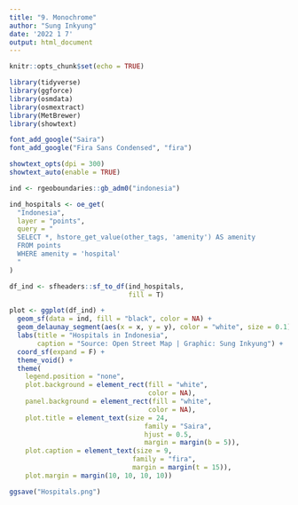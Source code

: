 ```yaml
---
title: "9. Monochrome"
author: "Sung Inkyung"
date: '2022 1 7'
output: html_document
---
```


```r
knitr::opts_chunk$set(echo = TRUE)
```

```r
library(tidyverse)
library(ggforce)
library(osmdata)
library(osmextract)
library(MetBrewer)
library(showtext)

font_add_google("Saira")
font_add_google("Fira Sans Condensed", "fira")

showtext_opts(dpi = 300)
showtext_auto(enable = TRUE)
```


```r
ind <- rgeoboundaries::gb_adm0("indonesia")

ind_hospitals <- oe_get(
  "Indonesia",
  layer = "points",
  query = "
  SELECT *, hstore_get_value(other_tags, 'amenity') AS amenity
  FROM points
  WHERE amenity = 'hospital'
  "
)

df_ind <- sfheaders::sf_to_df(ind_hospitals, 
                              fill = T)
```


```r

plot <- ggplot(df_ind) +
  geom_sf(data = ind, fill = "black", color = NA) +
  geom_delaunay_segment(aes(x = x, y = y), color = "white", size = 0.1) +
  labs(title = "Hospitals in Indonesia",
       caption = "Source: Open Street Map | Graphic: Sung Inkyung") +
  coord_sf(expand = F) +
  theme_void() +
  theme(
    legend.position = "none",
    plot.background = element_rect(fill = "white", 
                                   color = NA),
    panel.background = element_rect(fill = "white", 
                                   color = NA),
    plot.title = element_text(size = 24, 
                                  family = "Saira",
                                  hjust = 0.5,
                                  margin = margin(b = 5)),
    plot.caption = element_text(size = 9, 
                               family = "fira",
                               margin = margin(t = 15)),
    plot.margin = margin(10, 10, 10, 10))

ggsave("Hospitals.png")

```

